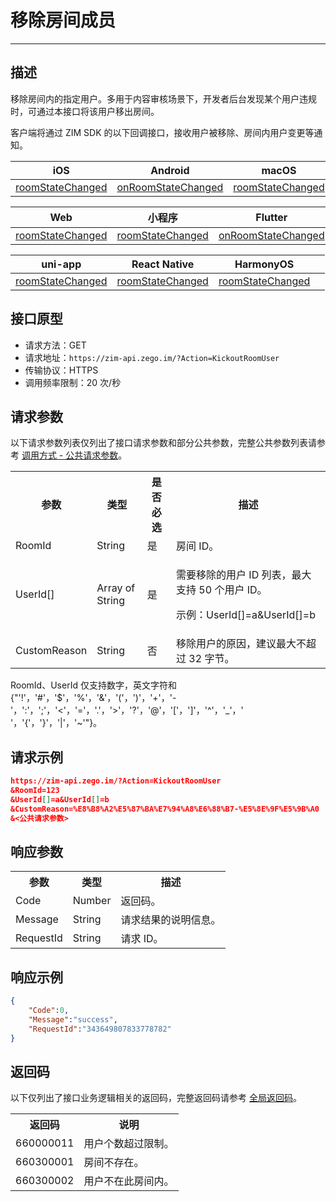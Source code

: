# 移除房间成员

- - -

## 描述

移除房间内的指定用户。多用于内容审核场景下，开发者后台发现某个用户违规时，可通过本接口将该用户移出房间。

客户端将通过 ZIM SDK 的以下回调接口，接收用户被移除、房间内用户变更等通知。

| iOS | Android | macOS | Windows |
|-----|---------|--------|---------|
| [roomStateChanged](https://doc-zh.zego.im/article/api?doc=zim_API~objective-c_ios~protocol~ZIMEventHandler#zim-room-state-changed-event-extended-data) | [onRoomStateChanged](https://doc-zh.zego.im/article/api?doc=zim_API~java_android~class~ZIMEventHandler#on-room-state-changed) | [roomStateChanged](https://doc-zh.zego.im/article/api?doc=zim_API~objective-c_macos~protocol~ZIMEventHandler#zim-room-state-changed-event-extended-data) | [onRoomStateChanged](https://doc-zh.zego.im/article/api?doc=zim_API~cpp_windows~class~ZIMEventHandler#on-room-state-changed) |

| Web | 小程序 | Flutter | Unity3D |
|-----|---------|---------|---------|
| [roomStateChanged](https://doc-zh.zego.im/article/api?doc=zim_API~javascript_web~interface~ZIMEventHandler#room-state-changed) | [roomStateChanged](https://doc-zh.zego.im/article/api?doc=zim_API~javascript_wxxcx~interface~ZIMEventHandler#room-state-changed) | [onRoomStateChanged](https://pub.dev/documentation/zego_zim/latest/zego_zim/ZIMEventHandler/onRoomStateChanged.html) | [OnRoomStateChanged](https://doc-zh.zego.im/article/api?doc=zim_API~cs_unity3d~class~ZIMEventHandler#on-room-state-changed) |

| uni-app | React Native | HarmonyOS | |
|---------|--------------|-----------|---|
| [roomStateChanged](https://doc-zh.zego.im/article/api?doc=zim_API~javascript_uni-app~interface~ZIMEventHandler#room-state-changed) | [roomStateChanged](https://doc-zh.zego.im/article/api?doc=zim_API~javascript_react-native~interface~ZIMEventHandler#room-state-changed) |[roomStateChanged](https://doc-zh.zego.im/article/api?doc=zim_API~javascript_harmony~interface~ZIMEventHandler#room-state-changed) | |

## 接口原型

- 请求方法：GET
- 请求地址：`https://zim-api.zego.im/?Action=KickoutRoomUser`
- 传输协议：HTTPS
- 调用频率限制：20 次/秒

## 请求参数

以下请求参数列表仅列出了接口请求参数和部分公共参数，完整公共参数列表请参考 [调用方式 - 公共请求参数](../Accessing%20Server%20APIs.mdx#2-公共参数)。

<table>
  <tbody><tr>
    <th>参数</th>
    <th>类型</th>
    <th>是否必选</th>
    <th>描述</th>
  </tr>
  <tr>
    <td>RoomId</td>
    <td>String</td>
    <td>是</td>
    <td>房间 ID。</td>
  </tr>
  <tr>
    <td>UserId[]</td>
    <td>Array of String</td>
    <td>是</td>
    <td><p>需要移除的用户 ID 列表，最大支持 50 个用户 ID。</p><p>
</p><p>示例：UserId[]=a&amp;UserId[]=b</p><p></p></td>
  </tr>
  <tr>
    <td>CustomReason</td>
    <td>String</td>
    <td>否</td>
    <td>移除用户的原因，建议最大不超过 32 字节。</td>
  </tr>
</tbody></table>

<Note title="说明">

RoomId、UserId 仅支持数字，英文字符和 {"'!'，'#'，'$'，'%'，'&'，'('，')'，'+'，'-'，':'，';'，'<'，'='，'.'，'>'，'?'，'@'，'['，']'，'^'，'_'，' '，'{'，'}'，'|'，'~'"}。
</Note>

## 请求示例

```json
https://zim-api.zego.im/?Action=KickoutRoomUser
&RoomId=123
&UserId[]=a&UserId[]=b
&CustomReason=%E8%B8%A2%E5%87%BA%E7%94%A8%E6%88%B7-%E5%8E%9F%E5%9B%A0
&<公共请求参数>
```

## 响应参数

<table>
  <tbody><tr>
    <th>参数</th>
    <th>类型</th>
    <th>描述</th>
  </tr>
  <tr>
    <td>Code</td>
    <td>Number</td>
    <td>返回码。</td>
  </tr>
  <tr>
    <td>Message</td>
    <td>String</td>
    <td>请求结果的说明信息。</td>
  </tr>
  <tr>
    <td>RequestId</td>
    <td>String</td>
    <td>请求 ID。</td>
  </tr>
</tbody></table>


## 响应示例

```json
{
    "Code":0,
    "Message":"success",
    "RequestId":"343649807833778782"
}
```


## 返回码

以下仅列出了接口业务逻辑相关的返回码，完整返回码请参考 [全局返回码](../Return%20codes.mdx)。

<table>
  
  <tbody><tr>
    <th>返回码</th>
    <th>说明</th>
  </tr>
  <tr>
    <td>660000011</td>
    <td>用户个数超过限制。</td>
  </tr>
  <tr>
    <td>660300001</td>
    <td>房间不存在。</td>
  </tr>
  <tr>
    <td>660300002</td>
    <td>用户不在此房间内。</td>
  </tr>
</tbody></table>
